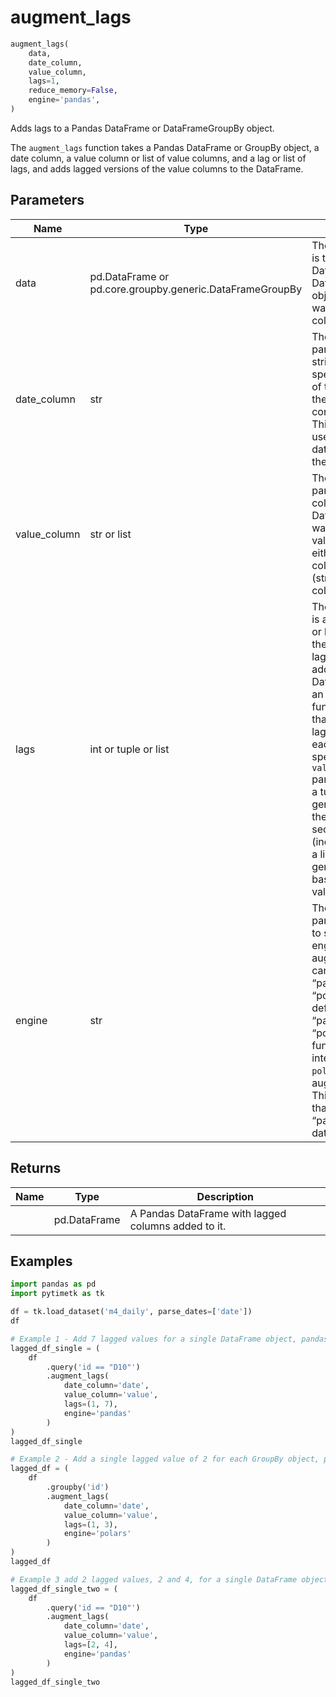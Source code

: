 # augment_lags { #pytimetk.augment_lags }

```python
augment_lags(
    data,
    date_column,
    value_column,
    lags=1,
    reduce_memory=False,
    engine='pandas',
)
```

Adds lags to a Pandas DataFrame or DataFrameGroupBy object.

The `augment_lags` function takes a Pandas DataFrame or GroupBy object, a 
date column, a value column or list of value columns, and a lag or list of 
lags, and adds lagged versions of the value columns to the DataFrame.

## Parameters {.doc-section .doc-section-parameters}

| Name         | Type                                                     | Description                                                                                                                                                                                                                                                                                                                                                                                                                                  | Default    |
|--------------|----------------------------------------------------------|----------------------------------------------------------------------------------------------------------------------------------------------------------------------------------------------------------------------------------------------------------------------------------------------------------------------------------------------------------------------------------------------------------------------------------------------|------------|
| data         | pd.DataFrame or pd.core.groupby.generic.DataFrameGroupBy | The `data` parameter is the input DataFrame or DataFrameGroupBy object  that you want to add lagged columns to.                                                                                                                                                                                                                                                                                                                              | _required_ |
| date_column  | str                                                      | The `date_column` parameter is a string that specifies the name of the  column in the DataFrame that contains the dates. This column will be  used to sort the data before adding the lagged values.                                                                                                                                                                                                                                         | _required_ |
| value_column | str or list                                              | The `value_column` parameter is the column(s) in the DataFrame that you  want to add lagged values for. It can be either a single column name  (string) or a list of column names.                                                                                                                                                                                                                                                           | _required_ |
| lags         | int or tuple or list                                     | The `lags` parameter is an integer, tuple, or list that specifies the  number of lagged values to add to the DataFrame.   - If it is an integer, the function will add that number of lagged    values for each column specified in the `value_column` parameter.   - If it is a tuple, it will generate lags from the first to the second    value (inclusive).   - If it is a list, it will generate lags based on the values in the list. | `1`        |
| engine       | str                                                      | The `engine` parameter is used to specify the engine to use for  augmenting lags. It can be either "pandas" or "polars".   - The default value is "pandas".  - When "polars", the function will internally use the `polars` library    for augmenting lags. This can be faster than using "pandas" for large    datasets.                                                                                                                    | `'pandas'` |

## Returns {.doc-section .doc-section-returns}

| Name   | Type         | Description                                         |
|--------|--------------|-----------------------------------------------------|
|        | pd.DataFrame | A Pandas DataFrame with lagged columns added to it. |

## Examples {.doc-section .doc-section-examples}

```python
import pandas as pd
import pytimetk as tk

df = tk.load_dataset('m4_daily', parse_dates=['date'])
df
```

```python
# Example 1 - Add 7 lagged values for a single DataFrame object, pandas engine
lagged_df_single = (
    df 
        .query('id == "D10"')
        .augment_lags(
            date_column='date',
            value_column='value',
            lags=(1, 7),
            engine='pandas'
        )
)
lagged_df_single
```
```python
# Example 2 - Add a single lagged value of 2 for each GroupBy object, polars engine
lagged_df = (
    df 
        .groupby('id')
        .augment_lags(
            date_column='date',
            value_column='value',
            lags=(1, 3),
            engine='polars'
        )
)
lagged_df
```

```python
# Example 3 add 2 lagged values, 2 and 4, for a single DataFrame object, pandas engine
lagged_df_single_two = (
    df 
        .query('id == "D10"')
        .augment_lags(
            date_column='date',
            value_column='value',
            lags=[2, 4],
            engine='pandas'
        )
)
lagged_df_single_two
```